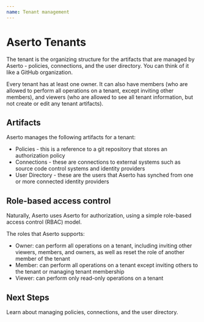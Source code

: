 ```yaml
---
name: Tenant management
---
```


# Aserto Tenants

The tenant is the organizing structure for the artifacts that are managed by Aserto - 
policies, connections, and the user directory. You can think of it like a GitHub organization.

Every tenant has at least one owner. It can also have members (who are allowed to perform 
all operations on a tenant, except inviting other members), and viewers (who are allowed to see 
all tenant information, but not create or edit any tenant artifacts).

## Artifacts

Aserto manages the following artifacts for a tenant:
* Policies - this is a reference to a git repository that stores an authorization policy
* Connections - these are connections to external systems such as source code control systems and identity providers
* User Directory - these are the users that Aserto has synched from one or more connected identity providers

## Role-based access control

Naturally, Aserto uses Aserto for authorization, using a simple role-based access control (RBAC) model.

The roles that Aserto supports:
* Owner: can perform all operations on a tenant, including inviting other viewers, members, and owners, as well as reset the role of another member of the tenant
* Member: can perform all operations on a tenant except inviting others to the tenant or managing tenant membership
* Viewer: can perform only read-only operations on a tenant

## Next Steps

Learn about managing policies, connections, and the user directory.
